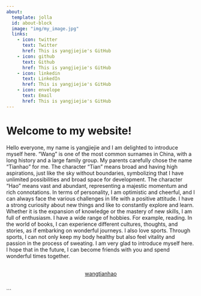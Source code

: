 ```yaml
---
about:
  template: jolla
  id: about-block
  image: "img/my_image.jpg"
  links:
    - icon: twitter
      text: Twitter
      href: This is yangjiejie's GitHub
    - icon: github
      text: Github
      href: This is yangjiejie's GitHub
    - icon: linkedin
      text: LinkedIn
      href: This is yangjiejie's GitHub
    - icon: envelope
      text: Email
      href: This is yangjiejie's GitHub
---
```


::: {#about-block}
:::

# Welcome to my website!
Hello everyone, my name is yangjiejie and I am delighted to introduce myself here.
"Wang" is one of the most common surnames in China, with a long history and a large family group. My parents carefully chose the name "Tianhao" for me. The character "Tian" means broad and having high aspirations, just like the sky without boundaries, symbolizing that I have unlimited possibilities and broad space for development. The character "Hao" means vast and abundant, representing a majestic momentum and rich connotations.
In terms of personality, I am optimistic and cheerful, and I can always face the various challenges in life with a positive attitude. 
 I have a strong curiosity about new things and like to constantly explore and learn. Whether it is the expansion of knowledge or the mastery of new skills, I am full of enthusiasm.
I have a wide range of hobbies. For example, reading. In the world of books, I can experience different cultures, thoughts, and stories, as if embarking on wonderful journeys. 
 I also love sports. Through sports, I can not only keep my body healthy but also feel vitality and passion in the process of sweating.
I am very glad to introduce myself here. I hope that in the future, I can become friends with you and spend wonderful times together.
<div  style="margin: 30px; text-align: center;">
<a class="btn btn-primary" href="" role="button" target="_blank" style="padding: 15px 30px;">wangtianhao</a>
</div>
```


